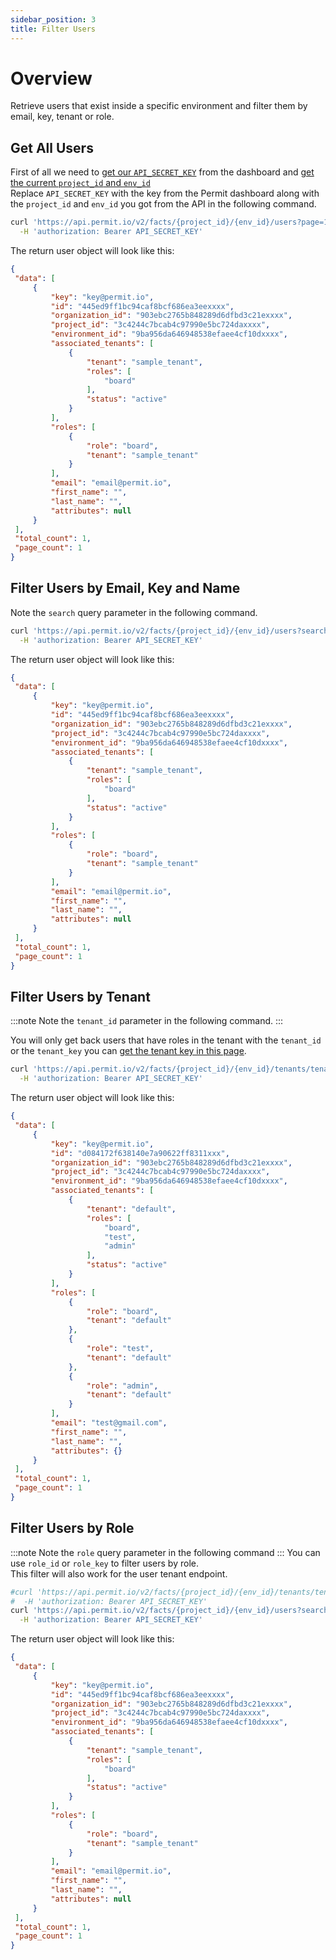 ```yaml
---
sidebar_position: 3
title: Filter Users 
---
```


# Overview

Retrieve users that exist inside a specific environment and filter them by email, key, tenant or role.
## Get All Users

First of all we need to [get our `API_SECRET_KEY`](/api/api-with-cli/#get-your-api-key) from the dashboard and [get the current `project_id` and `env_id`](/api/examples/get-project-and-env)<br/>
Replace `API_SECRET_KEY` with the key from the Permit dashboard along with the `project_id` and `env_id` you got from the API in the following command.

```bash
curl 'https://api.permit.io/v2/facts/{project_id}/{env_id}/users?page=1&per_page=10' \
  -H 'authorization: Bearer API_SECRET_KEY'
```
The return user object will look like this:
```json
{
 "data": [
     {
         "key": "key@permit.io",
         "id": "445ed9ff1bc94caf8bcf686ea3eexxxx",
         "organization_id": "903ebc2765b848289d6dfbd3c21exxxx",
         "project_id": "3c4244c7bcab4c97990e5bc724daxxxx",
         "environment_id": "9ba956da646948538efaee4cf10dxxxx",
         "associated_tenants": [
             {
                 "tenant": "sample_tenant",
                 "roles": [
                     "board"
                 ],
                 "status": "active"
             }
         ],
         "roles": [
             {
                 "role": "board",
                 "tenant": "sample_tenant"
             }
         ],
         "email": "email@permit.io",
         "first_name": "",
         "last_name": "",
         "attributes": null
     }
 ],
 "total_count": 1,
 "page_count": 1
}
```

## Filter Users by Email, Key and Name

Note the `search` query parameter in the following command.

```bash 
curl 'https://api.permit.io/v2/facts/{project_id}/{env_id}/users?search=key@permit.io&page=1&per_page=3' \
  -H 'authorization: Bearer API_SECRET_KEY'
```
The return user object will look like this:
```json
{
 "data": [
     {
         "key": "key@permit.io",
         "id": "445ed9ff1bc94caf8bcf686ea3eexxxx",
         "organization_id": "903ebc2765b848289d6dfbd3c21exxxx",
         "project_id": "3c4244c7bcab4c97990e5bc724daxxxx",
         "environment_id": "9ba956da646948538efaee4cf10dxxxx",
         "associated_tenants": [
             {
                 "tenant": "sample_tenant",
                 "roles": [
                     "board"
                 ],
                 "status": "active"
             }
         ],
         "roles": [
             {
                 "role": "board",
                 "tenant": "sample_tenant"
             }
         ],
         "email": "email@permit.io",
         "first_name": "",
         "last_name": "",
         "attributes": null
     }
 ],
 "total_count": 1,
 "page_count": 1
}
```

## Filter Users by Tenant

:::note Note the `tenant_id` parameter in the following command. :::

You will only get back users that have roles in the tenant with the `tenant_id` or the `tenant_key` you can [get the tenant key in this page](https://app.permit.io/user-management/tenants).

```bash
curl 'https://api.permit.io/v2/facts/{project_id}/{env_id}/tenants/tenant_id/users?search=key@permit.io&page=1&per_page=3' \
  -H 'authorization: Bearer API_SECRET_KEY'
```
The return user object will look like this:
```json
{
 "data": [
     {
         "key": "key@permit.io",
         "id": "d084172f638140e7a90622ff8311xxx",
         "organization_id": "903ebc2765b848289d6dfbd3c21exxxx",
         "project_id": "3c4244c7bcab4c97990e5bc724daxxxx",
         "environment_id": "9ba956da646948538efaee4cf10dxxxx",
         "associated_tenants": [
             {
                 "tenant": "default",
                 "roles": [
                     "board",
                     "test",
                     "admin"
                 ],
                 "status": "active"
             }
         ],
         "roles": [
             {
                 "role": "board",
                 "tenant": "default"
             },
             {
                 "role": "test",
                 "tenant": "default"
             },
             {
                 "role": "admin",
                 "tenant": "default"
             }
         ],
         "email": "test@gmail.com",
         "first_name": "",
         "last_name": "",
         "attributes": {}
     }
 ],
 "total_count": 1,
 "page_count": 1
}
```


## Filter Users by Role
:::note Note the `role` query parameter in the following command :::
You can use `role_id` or `role_key` to filter users by role.<br/>
This filter will also work for the user tenant endpoint.

```bash 
#curl 'https://api.permit.io/v2/facts/{project_id}/{env_id}/tenants/tenant_id/users?search=key@permit.io&role=board&page=1&per_page=3' \
#  -H 'authorization: Bearer API_SECRET_KEY'
curl 'https://api.permit.io/v2/facts/{project_id}/{env_id}/users?search=key@permit.io&role=board&page=1&per_page=3' \
  -H 'authorization: Bearer API_SECRET_KEY'
```
The return user object will look like this:
```json
{
 "data": [
     {
         "key": "key@permit.io",
         "id": "445ed9ff1bc94caf8bcf686ea3eexxxx",
         "organization_id": "903ebc2765b848289d6dfbd3c21exxxx",
         "project_id": "3c4244c7bcab4c97990e5bc724daxxxx",
         "environment_id": "9ba956da646948538efaee4cf10dxxxx",
         "associated_tenants": [
             {
                 "tenant": "sample_tenant",
                 "roles": [
                     "board"
                 ],
                 "status": "active"
             }
         ],
         "roles": [
             {
                 "role": "board",
                 "tenant": "sample_tenant"
             }
         ],
         "email": "email@permit.io",
         "first_name": "",
         "last_name": "",
         "attributes": null
     }
 ],
 "total_count": 1,
 "page_count": 1
}
```
